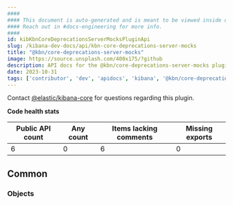 ```yaml
---
####
#### This document is auto-generated and is meant to be viewed inside our experimental, new docs system.
#### Reach out in #docs-engineering for more info.
####
id: kibKbnCoreDeprecationsServerMocksPluginApi
slug: /kibana-dev-docs/api/kbn-core-deprecations-server-mocks
title: "@kbn/core-deprecations-server-mocks"
image: https://source.unsplash.com/400x175/?github
description: API docs for the @kbn/core-deprecations-server-mocks plugin
date: 2023-10-31
tags: ['contributor', 'dev', 'apidocs', 'kibana', '@kbn/core-deprecations-server-mocks']
---
```




Contact [@elastic/kibana-core](https://github.com/orgs/elastic/teams/kibana-core) for questions regarding this plugin.

**Code health stats**

| Public API count  | Any count | Items lacking comments | Missing exports |
|-------------------|-----------|------------------------|-----------------|
| 6 | 0 | 6 | 0 |

## Common

### Objects
<DocDefinitionList data={kbnCoreDeprecationsServerMocksObj.common.objects}/>

